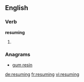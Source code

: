 ==English==

===Verb===
'''resuming'''
# {{present participle of|[[resume]]}}

===Anagrams===
* [[gum resin#English|gum resin]]

[[de:resuming]]
[[fr:resuming]]
[[vi:resuming]]